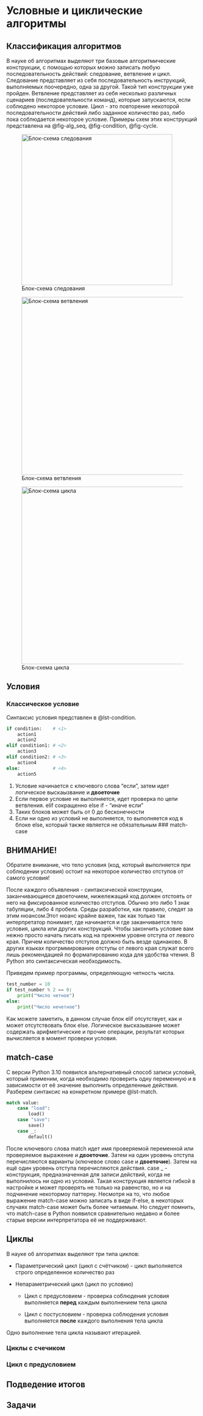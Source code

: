 # Условные и циклические алгоритмы

## Классификация алгоритмов

В науке об алгоритмах выделяют три базовые алгоритмические конструкции, с помощью которых можно записать любую последовательность действий: следование, ветвление и цикл. Следование представляет из себя последовательность инструкций, выполняемых поочередно, одна за другой. Такой тип конструкции уже пройден. Ветвление представляет из себя несколько различных сценариев (последовательности команд), которые запускаются, если соблюдено некоторое условие. Цикл - это повторение некоторой последовательности действий либо заданное количество раз, либо пока соблюдается некоторое условие. Примеры схем этих конструкций представлена на @fig-alg_seq, @fig-condition, @fig-cycle.

![Блок-схема следования](images/5_sequence.png){#fig-alg_seq width="395"}

![Блок-схема ветвления](images/5_condition.png){#fig_condition width="466"}

![Блок-схема цикла](images/5_cycle.png){#fig-cycle width="465"}

## Условия

### Классическое условие

Синтаксис условия представлен в @lst-condition.

``` {#lst-condition .python}
if condition:    # <1>
    action1
    action2
elif condition1: # <2>
    action3
elif condition2: # <3>
    action4
else:            # <4>
    action5
```

1.  Условие начинается с ключевого слова "если", затем идет логическое выскаызвание и **двоеточие**
2.  Если первое условие не выполняется, идет проверка по цепи ветвления. elif сокращенно else if - "иначе если"
3.  Таких блоков может быть от 0 до бесконечности
4.  Если ни одно из условий не выполняется, то выполняется код в блоке else, который также является не обязательным \### match-case

::: callout-important
## ВНИМАНИЕ!

Обратите внимание, что тело условия (код, который выполняется при соблюдении условия) остоит на некоторое количество отступов от самого условия!
:::

После каждого объявления - синтаксической конструкции, заканчивающиеся двоеточием, нижележащий код должен отстоять от него на фиксированное количество отступов. Обычно это либо 1 знак табуляции, либо 4 пробела. Среды разработки, как правило, следят за этим нюансом.Этот нюанс крайне важен, так как только так интерпретатор понимает, где начинается и где заканчивается тело условия, цикла или других конструкций. Чтобы закончить условие вам нежно просто начать писать код на прежнем уровне отступа от левого края. Причем количество отступов должно быть везде одинаково. В других языках прогрммирование отступы от левого края служат всего лишь рекомендацией по форматированию кода для удобства чтения. В Python это синтаксическая необходимость.

Приведем пример программы, определяющую четность числа.

```python
test_number = 10
if test_number % 2 == 0:
    print("Число четное")
else:
    print("Число нечетное")
```

Как можете заметить, в данном случае блок elif отсутствует, как и может отсутствовать блок else. Логическое высказывание может содержать арифметические и прочие операции, результат которых вычисляется в момент проверки условия.

## match-case

С версии Python 3.10 появился альтернативный способ записи условий, который применим, когда необходимо проверить одну переменную и в зависимости от её значение выполнить определенные действия. Разберем синтаксис на конкретном примере @lst-match.

``` {#lst-match .python}
match value:
    case "load":
        load()
    case "save":
        save()
    case _:
        default()
```

После ключевого слова match идет имя проверяемой переменной или проверяемое выражение и **двоеточие**. Затем на один уровень отступа перечисляются варианты (ключевое слово case и **двоеточие**). Затем на ещё один уровень отступа перечисляются действия. case \_ - конструкция, предназначенная для записи действий, когда не выполнилось ни одно из условий. Такая конструкция является гибкой в настройке и может проверять не только на равенство, но и на подчинение некотормоу паттерну. Несмотря на то, что любое выражение match-case можно записать в виде if-else, в некоторых случаях match-case может быть более читаемым. Но следует помнить, что match-case в Python появился сравнительно недавно и более старые версии интерпретатора её не поддерживают.

## Циклы

В науке об алгоритмах выделяют три типа циклов:

-   Параметрический цикл (цикл с счётчиком) - цикл выполняется строго определенное количество раз

-   Непараметрический цикл (цикл по условию)

    -   Цикл с предусловием - проверка соблюдения условия выполняется **перед** каждым выполнением тела цикла

    -   Цикл с постусловием - проверка соблюдения условия выполняется **после** каждого выполнения тела цикла

Одно выполнение тела цикла называют итерацией.

### Циклы с счечиком

### Цикл с предусловием

## Подведение итогов

## Задачи